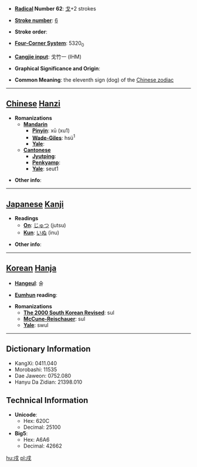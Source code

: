 * '''[[Wiktionary:Chinese radical index| Radical]] Number 62''': [[Wiktionary:Chinese radical index 戈|戈]]+2 strokes

* '''[[Wiktionary:Chinese total strokes index|Stroke number]]''': [[Wiktionary:Chinese total strokes index 6|6]]

* '''Stroke order''': 

* '''[[Wiktionary:Chinese four corner index|Four-Corner System]]''': 5320<sub>0</sub>

* '''[[Wiktionary:Chinese Cangjie index|Cangjie input]]''': 戈竹一 (IHM)

* '''Graphical Significance and Origin''': 

* '''Common Meaning''': the eleventh sign (dog) of the [[Wikipedia:Chinese zodiac|Chinese zodiac]]

----

== [[Chinese]] [[Hanzi]] ==

* '''Romanizations'''
** '''[[Mandarin]]'''
*** '''[[Pinyin]]''': xū (xu1)
*** '''[[Wade-Giles]]''': hsü<sup>1</sup>
*** '''[[Yale]]''': 
** '''[[Cantonese]]'''
*** '''[[Jyutping]]''':
*** '''[[Penkyamp]]''': 
*** '''[[Yale]]''': seut1

* '''Other info''': 

----

== [[Japanese]] [[Kanji]] ==

* '''Readings'''
** '''[[On]]''': [[じゅつ]] (jutsu)
** '''[[Kun]]''': [[いぬ]] (inu)

* '''Other info''':  

----

== [[Korean]] [[Hanja]] ==

* '''[[Hangeul]]''': 술

* '''[[Eumhun]] reading''': 

* '''Romanizations'''
** '''[[The 2000 South Korean Revised Romanization|The 2000 South Korean Revised]]''': sul
** '''[[McCune-Reischauer]]''': sul
** '''[[Yale]]''': swul

----

== Dictionary Information ==

* KangXi: 0411.040
* Morobashi: 11535
* Dae Jaweon: 0752.080
* Hanyu Da Zidian: 21398.010

== Technical Information ==

* '''Unicode''':
** Hex: 620C
** Decimal: 25100
* '''Big5''':
** Hex: A6A6
** Decimal: 42662

[[hu:戌]]
[[pl:戌]]